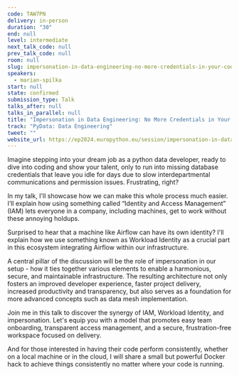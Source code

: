 ```yaml
---
code: TAW7PN
delivery: in-person
duration: "30"
end: null
level: intermediate
next_talk_code: null
prev_talk_code: null
room: null
slug: impersonation-in-data-engineering-no-more-credentials-in-your-code
speakers:
  - marian-spilka
start: null
state: confirmed
submission_type: Talk
talks_after: null
talks_in_parallel: null
title: "Impersonation in Data Engineering: No More Credentials in Your Code!"
track: "PyData: Data Engineering"
tweet: ""
website_url: https://ep2024.europython.eu/session/impersonation-in-data-engineering-no-more-credentials-in-your-code
---
```


Imagine stepping into your dream job as a python data developer, ready to dive
into coding and show your talent, only to run into missing database credentials
that leave you idle for days due to slow interdepartmental communications and
permission issues. Frustrating, right?

In my talk, I'll showcase how we can make this whole process much easier. I’ll
explain how using something called “Identity and Access Management” (IAM) lets
everyone in a company, including machines, get to work without these annoying
holdups.

Surprised to hear that a machine like Airflow can have its own identity? I'll
explain how we use something known as Workload Identity as a crucial part in
this ecosystem integrating Airflow within our infrastructure.

A central pillar of the discussion will be the role of impersonation in our
setup - how it ties together various elements to enable a harmonious, secure,
and maintainable infrastructure. The resulting architecture not only fosters an
improved developer experience, faster project delivery, increased productivity
and transparency, but also serves as a foundation for more advanced concepts
such as data mesh implementation.

Join me in this talk to discover the synergy of IAM, Workload Identity, and
impersonation. Let's equip you with a model that promotes easy team onboarding,
transparent access management, and a secure, frustration-free workspace focused
on delivery.

And for those interested in having their code perform consistently, whether on a
local machine or in the cloud, I will share a small but powerful Docker hack to
achieve things consistently no matter where your code is running.
